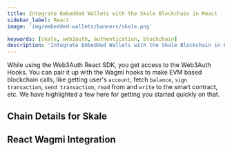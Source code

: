 ```yaml
---
title: Integrate Embedded Wallets with the Skale Blockchain in React
sidebar_label: React
image: 'img/embedded-wallets/banners/skale.png'

keywords: [skale, web3auth, authentication, blockchain]
description: 'Integrate Embedded Wallets with the Skale Blockchain in React | Embedded Wallets'
---
```



While using the Web3Auth React SDK, you get access to the Web3Auth Hooks. You can pair it up with the Wagmi hooks to make EVM based blockchain calls, like getting user's `account`, fetch `balance`, `sign transaction`, `send transaction`, `read` from and `write` to the smart contract, etc. We have highlighted a few here for getting you started quickly on that.

## Chain Details for Skale

<ChainDetailsSkale />

## React Wagmi Integration

<ReactWagmiIntegration />
